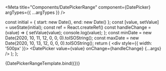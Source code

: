 
<Meta
  title="Components/DatePickerRange"
  component={DatePicker}
  argTypes={{ 
     ...argTypes
  }}
/>

  const initial = { start: new Date(), end: new Date() };
  const [value, setValue] = useState(initial);
  const ref = React.createRef()
  const handleChange = (value) => {
    setValue(value);
    console.log(value);
  };
  const minDate = new Date(2020, 10, 11, 12, 0, 0, 0).toISOString();
  const maxDate = new Date(2020, 10, 13, 12, 0, 0, 0).toISOString();
  return (
    <div style={{ width: '500px' }}>
      <DatePicker value={value} onChange={handleChange} {...args} />
    </div>
  );
};

<Canvas>
  <Story
    name="Multi-Selection Date"
    args={{mode: 'range' }}
    height='500px'
  >
    {DatePickerRangeTemplate.bind({})}
  </Story>
</Canvas>
